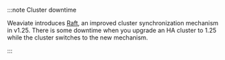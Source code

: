 :::note Cluster downtime

Weaviate introduces [Raft](/developers/weaviate/concepts/replication-architecture/cluster-architecture#schema-replication-raft), an improved cluster synchronization mechanism in v1.25. There is some downtime when you upgrade an HA cluster to 1.25 while the cluster switches to the new mechanism.

:::
